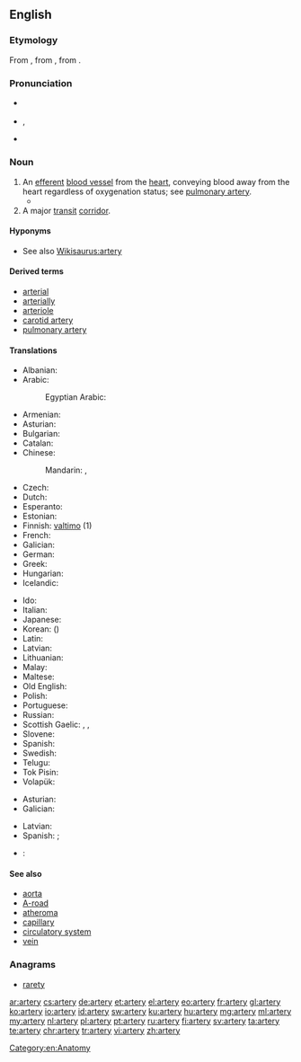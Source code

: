 ==English==
{{wikipedia}}

===Etymology===
From {{etyl|fro|en}} {{term|artaire|lang=fro}}, from {{etyl|la|en}} {{term/t|la|artēria||windpipe, artery}}, from {{etyl|grc|en}} {{term|ἀρτηρία||tr=artēria|lang=grc|sc=polytonic}}.

===Pronunciation===
* {{a|RP}} {{IPA|/ˈɑː.tə.ɹi/}}
* {{a|US}} {{enPR|ärʹtəɹi}}, {{IPA|/ˈɑɹ.təɹɪ/}}
* {{audio|en-us-artery.ogg|Audio (US)|lang=en}}

===Noun===
{{en-noun|arteries}}

# An [[efferent]] [[blood vessel]] from the [[heart]], conveying blood away from the heart regardless of oxygenation status; see [[pulmonary artery]].
#* {{quote-magazine|year=2013|month=July-August|author=[http://www.americanscientist.org/authors/detail/stephen-p-lownie Stephen P. Lownie], [http://www.americanscientist.org/authors/detail/david-m-pelz David M. Pelz]
|magazine={{w|American Scientist}}|title=[http://www.americanscientist.org/issues/feature/2013/4/stents-to-prevent-stroke Stents to Prevent Stroke]
|passage=As we age, the major '''arteries''' of our bodies frequently become thickened with plaque, a fatty material with an oatmeal-like consistency that builds up along the inner lining of blood vessels. The reason plaque forms isn’t entirely known, but it seems to be related to high levels of cholesterol inducing an inflammatory response, which can also attract and trap more cellular debris over time.}}
# A major [[transit]] [[corridor]].

====Hyponyms====
* See also [[Wikisaurus:artery]]

====Derived terms====
* [[arterial]]
* [[arterially]]
* [[arteriole]]
* [[carotid artery]]
* [[pulmonary artery]]

====Translations====
{{trans-top|blood vessel from the heart}}
* Albanian: {{t+|sq|arterie}}
* Arabic: {{t|ar|شريان|m|tr=širyaan}}
*: Egyptian Arabic: {{t|arz|شريان|m|tr=šeryaan|sc=Arab}}
* Armenian: {{t|hy|զարկերակ|tr=zarkerak}}
* Asturian: {{t+|ast|arteria|f}}
* Bulgarian: {{t+|bg|артерия}}
* Catalan: {{t|ca|artèria|f}}
* Chinese:
*: Mandarin: {{t+|cmn|動脈|sc=Hani}}, {{t+|cmn|动脉|tr=dòngmài|sc=Hani}}
* Czech: {{t+|cs|tepna|f}}
* Dutch: {{t+|nl|slagader|m}}
* Esperanto: {{t|eo|arterio}}
* Estonian: {{t|et|arter}}
* Finnish: [[valtimo]] (1)
* French: {{t+|fr|artère|f}}
* Galician: {{t+|gl|arteria|f}}
* German: {{t+|de|Arterie|f}}
* Greek: {{t+|el|αρτηρία|f|tr=artiría}}
* Hungarian: {{t+|hu|artéria}}
* Icelandic: {{t+|is|slagæð|f}}
{{trans-mid}}
* Ido: {{t+|io|arterio}}
* Italian: {{t+|it|arteria|f}}
* Japanese: {{t+|ja|動脈|tr=どうみゃく, dōmyaku}}
* Korean: {{t+|ko|동맥|tr=dongmaek|sc=Hang}} ({{t+|ko|動脈|sc=Hani}})
* Latin: {{t|la|artēria|f}}
* Latvian: {{t|lv|artērija|f}}
* Lithuanian: {{t|lt|arterija|f}}
* Malay: {{t|ms|arteri}}
* Maltese: {{t|mt|arterja}}
* Old English: {{t|ang|ǽdre|f}}
* Polish: {{t+|pl|tętnica|f}}
* Portuguese: {{t+|pt|artéria|f}}
* Russian: {{t+|ru|артерия|f|tr=artérija}}
* Scottish Gaelic: {{t|gd|cuisle|f}}, {{t|gd|cuisle-fhala|f}}, {{t|gd|cuisle-mhòr|f}}
* Slovene: {{t+|sl|arterija|f}}
* Spanish: {{t+|es|arteria|f}}
* Swedish: {{t+|sv|artär|c}}
* Telugu: {{t+|te|ధమని}}
* Tok Pisin: {{t|tpi|mambu bilong blut}}
* Volapük: {{t+|vo|ratär}}
{{trans-bottom}}

{{trans-top|major transit corridor}}
* Asturian: {{t+|ast|arteria|f}}
* Galician: {{t+|gl|arteria|f}}
{{trans-mid}}
* Latvian: {{t|lv|artērija|f}}
* Spanish: {{t|es|carretera principal|f}}; {{t+|es|arteria|f}}
{{trans-bottom}}

{{checktrans-top}}
* {{ttbc|ka}}: {{t|ka|არტერია|tr=arteria}}
{{trans-mid}}
{{trans-bottom}}

====See also====
* [[aorta]]
* [[A-road]]
* [[atheroma]]
* [[capillary]]
* [[circulatory system]]
* [[vein]]

===Anagrams===
* [[rarety#English|rarety]]

[[Category:en:Anatomy]]

[[ar:artery]]
[[cs:artery]]
[[de:artery]]
[[et:artery]]
[[el:artery]]
[[eo:artery]]
[[fr:artery]]
[[gl:artery]]
[[ko:artery]]
[[io:artery]]
[[id:artery]]
[[sw:artery]]
[[ku:artery]]
[[hu:artery]]
[[mg:artery]]
[[ml:artery]]
[[my:artery]]
[[nl:artery]]
[[pl:artery]]
[[pt:artery]]
[[ru:artery]]
[[fi:artery]]
[[sv:artery]]
[[ta:artery]]
[[te:artery]]
[[chr:artery]]
[[tr:artery]]
[[vi:artery]]
[[zh:artery]]